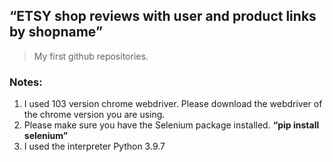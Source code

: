 ## "ETSY shop reviews with user and product links by shopname"



> My first github repositories.


### Notes:
1.    I used 103 version chrome webdriver. Please download the webdriver of the chrome version you are using.
2.    Please make sure you have the Selenium package installed. **"pip install selenium"**
3.    I used the interpreter Python 3.9.7